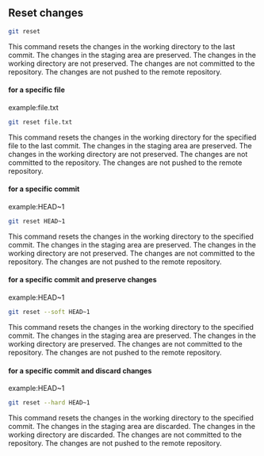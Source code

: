 ## Reset changes
```sh
git reset
```
This command resets the changes in the working directory to the last commit. The changes in the staging area are preserved. The changes in the working directory are not preserved. The changes are not committed to the repository. The changes are not pushed to the remote repository.

#### for a specific file
example:file.txt
```sh
git reset file.txt
```
This command resets the changes in the working directory for the specified file to the last commit. The changes in the staging area are preserved. The changes in the working directory are not preserved. The changes are not committed to the repository. The changes are not pushed to the remote repository.

#### for a specific commit
example:HEAD~1
```sh
git reset HEAD~1
```
This command resets the changes in the working directory to the specified commit. The changes in the staging area are preserved. The changes in the working directory are not preserved. The changes are not committed to the repository. The changes are not pushed to the remote repository.

#### for a specific commit and preserve changes
example:HEAD~1
```sh
git reset --soft HEAD~1
```
This command resets the changes in the working directory to the specified commit. The changes in the staging area are preserved. The changes in the working directory are preserved. The changes are not committed to the repository. The changes are not pushed to the remote repository.

#### for a specific commit and discard changes
example:HEAD~1
```sh
git reset --hard HEAD~1
```

This command resets the changes in the working directory to the specified commit. The changes in the staging area are discarded. The changes in the working directory are discarded. The changes are not committed to the repository. The changes are not pushed to the remote repository.